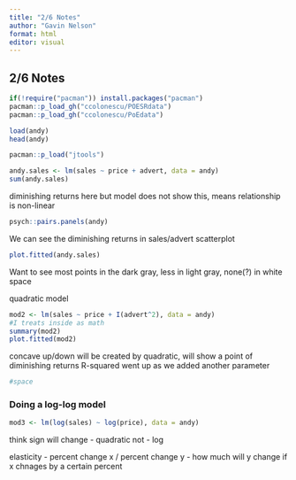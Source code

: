 ```yaml
---
title: "2/6 Notes"
author: "Gavin Nelson"
format: html
editor: visual
---
```


## 2/6 Notes

```r
if(!require("pacman")) install.packages("pacman")
pacman::p_load_gh("ccolonescu/POESRdata")
pacman::p_load_gh("ccolonescu/PoEdata")

load(andy)
head(andy)
```



```r
pacman::p_load("jtools")

andy.sales <- lm(sales ~ price + advert, data = andy)
sum(andy.sales)

```

diminishing returns here but model does not show this, means relationship is non-linear


```r
psych::pairs.panels(andy)
```

We can see the diminishing returns in sales/advert scatterplot


```r
plot.fitted(andy.sales)
```

Want to see most points in the dark gray, less in light gray, none(?) in white space



quadratic model
```r
mod2 <- lm(sales ~ price + I(advert^2), data = andy)
#I treats inside as math
summary(mod2)
plot.fitted(mod2)
```

concave up/down will be created by quadratic, will show a point of diminishing returns
R-squared went up as we added another parameter


```r
#space
```

### Doing a log-log model

```r
mod3 <- lm(log(sales) ~ log(price), data = andy)
```

think sign will change - quadratic
not - log

elasticity - percent change x / percent change y
  - how much will y change if x chnages by a certain percent

```r

```


```r

```


```r

```


```r

```


```r

```


```r

```


```r

```

